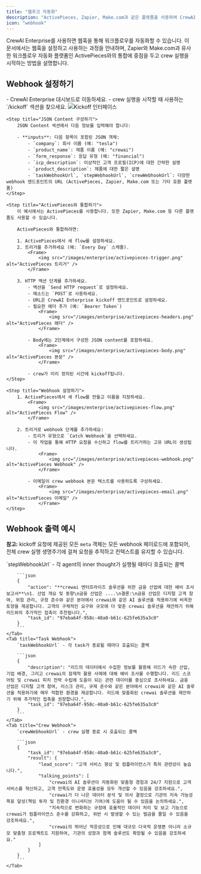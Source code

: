```yaml
---
title: "웹후크 자동화"
description: "ActivePieces, Zapier, Make.com과 같은 플랫폼을 사용하여 CrewAI Enterprise 워크플로우를 웹후크로 자동화하세요"
icon: "webhook"
---
```


CrewAI Enterprise를 사용하면 웹훅을 통해 워크플로우를 자동화할 수 있습니다. 이 문서에서는 웹훅을 설정하고 사용하는 과정을 안내하며, Zapier와 Make.com과 유사한 워크플로우 자동화 플랫폼인 ActivePieces와의 통합에 중점을 두고 crew 실행을 시작하는 방법을 설명합니다.

## Webhook 설정하기

<Steps>
    <Step title="Kickoff 인터페이스 접근">
        - CrewAI Enterprise 대시보드로 이동하세요.
        - crew 실행을 시작할 때 사용하는 `/kickoff` 섹션을 찾으세요.
            <Frame>
                <img src="/images/enterprise/kickoff-interface.png" alt="Kickoff 인터페이스" />
            </Frame>
    </Step>

    <Step title="JSON Content 구성하기">
        JSON Content 섹션에서 다음 정보를 입력해야 합니다:

        - **inputs**: 다음 항목이 포함된 JSON 객체:
            - `company`: 회사 이름 (예: "tesla")
            - `product_name`: 제품 이름 (예: "crewai")
            - `form_response`: 응답 유형 (예: "financial")
            - `icp_description`: 이상적인 고객 프로필(ICP)에 대한 간략한 설명
            - `product_description`: 제품에 대한 짧은 설명
            - `taskWebhookUrl`, `stepWebhookUrl`, `crewWebhookUrl`: 다양한 webhook 엔드포인트의 URL (ActivePieces, Zapier, Make.com 또는 기타 호환 플랫폼)
    </Step>

    <Step title="ActivePieces와 통합하기">
        이 예시에서는 ActivePieces를 사용합니다. 또한 Zapier, Make.com 등 다른 플랫폼도 사용할 수 있습니다.

        ActivePieces와 통합하려면:

        1. ActivePieces에서 새 flow를 설정하세요.
        2. 트리거를 추가하세요 (예: `Every Day` 스케줄).
            <Frame>
                <img src="/images/enterprise/activepieces-trigger.png" alt="ActivePieces 트리거" />
            </Frame>

        3. HTTP 액션 단계를 추가하세요.
            - 액션을 `Send HTTP request`로 설정하세요.
            - 메소드는 `POST`로 사용하세요.
            - URL은 CrewAI Enterprise kickoff 엔드포인트로 설정하세요.
            - 필요한 헤더 추가 (예: `Bearer Token`)
                <Frame>
                    <img src="/images/enterprise/activepieces-headers.png" alt="ActivePieces 헤더" />
                </Frame>

            - Body에는 2단계에서 구성한 JSON content를 포함하세요.
                <Frame>
                    <img src="/images/enterprise/activepieces-body.png" alt="ActivePieces 본문" />
                </Frame>

            - crew가 미리 정의된 시간에 kickoff됩니다.
    </Step>

    <Step title="Webhook 설정하기">
        1. ActivePieces에서 새 flow를 만들고 이름을 지정하세요.
            <Frame>
                <img src="/images/enterprise/activepieces-flow.png" alt="ActivePieces Flow" />
            </Frame>

        2. 트리거로 webhook 단계를 추가하세요:
            - 트리거 유형으로 `Catch Webhook`을 선택하세요.
            - 이 작업을 통해 HTTP 요청을 수신하고 flow를 트리거하는 고유 URL이 생성됩니다.
                <Frame>
                    <img src="/images/enterprise/activepieces-webhook.png" alt="ActivePieces Webhook" />
                </Frame>

            - 이메일이 crew webhook 본문 텍스트를 사용하도록 구성하세요.
                <Frame>
                    <img src="/images/enterprise/activepieces-email.png" alt="ActivePieces 이메일" />
                </Frame>
    </Step>
</Steps>

## Webhook 출력 예시

**참고:** kickoff 요청에 제공된 모든 `meta` 객체는 모든 webhook 페이로드에 포함되어, 전체 crew 실행 생명주기에 걸쳐 요청을 추적하고 컨텍스트를 유지할 수 있습니다.

<Tabs>
    <Tab title="Step Webhook">
        `stepWebhookUrl` - 각 agent의 inner thought가 실행될 때마다 호출되는 콜백

        ```json
        {
            "action": "**crewai 엔터프라이즈 솔루션을 위한 금융 산업에 대한 예비 조사 보고서**\n1. 산업 개요 및 동향\n금융 산업은 ....\n결론:\n금융 산업은 디지털 고객 참여, 위험 관리, 규정 준수와 같은 분야에서 crewai와 같은 AI 솔루션을 적용하기에 비옥한 토양을 제공합니다. 고객의 구체적인 요구와 규모에 더 맞춘 crewai 솔루션을 제안하기 위해 리드와의 추가적인 접촉이 추천됩니다.",
            "task_id": "97eba64f-958c-40a0-b61c-625fe635a3c0"
        }
        ```
    </Tab>
    <Tab title="Task Webhook">
        `taskWebhookUrl` - 각 task가 종료될 때마다 호출되는 콜백

        ```json
        {
            "description": "리드의 데이터에서 수집한 정보를 활용해 리드가 속한 산업, 기업 배경, 그리고 crewai의 잠재적 활용 사례에 대해 예비 조사를 수행합니다. 리드 스코어링 및 crewai 피치 전략 수립에 도움이 되는 관련 데이터를 중심으로 조사하세요. 금융 산업은 디지털 고객 참여, 리스크 관리, 규제 준수와 같은 분야에서 crewai와 같은 AI 솔루션을 적용하기에 매우 적합한 환경을 제공합니다. 리드에 맞춤화된 crewai 솔루션을 제안하기 위해 추가적인 접촉을 권장합니다.",
            "task_id": "97eba64f-958c-40a0-b61c-625fe635a3c0"
        }
        ```
    </Tab>
    <Tab title="Crew Webhook">
        `crewWebhookUrl` - crew 실행 종료 시 호출되는 콜백

        ```json
        {
            "task_id": "97eba64f-958c-40a0-b61c-625fe635a3c0",
            "result": {
                "lead_score": "고객 서비스 향상 및 컴플라이언스가 특히 관련성이 높습니다.",
                "talking_points": [
                    "crewai의 AI 솔루션이 자동화된 맞춤형 경험과 24/7 지원으로 고객 서비스를 혁신하고, 고객 만족도와 운영 효율성을 모두 개선할 수 있음을 강조하세요.",
                    "crewai가 더 나은 데이터 분석 및 의사 결정으로 기관의 지속 가능성 목표 달성(책임 투자 및 친환경 이니셔티브 기여)에 도움이 될 수 있음을 논의하세요.",
                    "지속적으로 변화하는 규정에 효율적인 데이터 처리 및 보고 기능으로 crewai가 컴플라이언스 준수를 강화하고, 위반 시 발생할 수 있는 벌금을 줄일 수 있음을 강조하세요.",
                    "crewai의 뛰어난 적응성으로 인해 대규모 다국적 운영뿐 아니라 소규모 맞춤형 프로젝트도 지원하여, 기관의 성장과 함께 솔루션도 확장될 수 있음을 강조하세요."
                ]
            }
        }
        ```
    </Tab>
</Tabs>